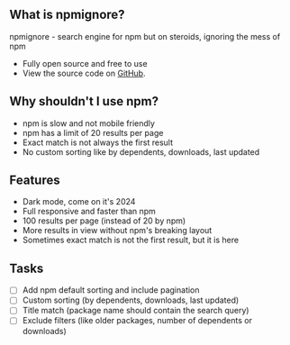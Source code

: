 ## What is npmignore?

npmignore - search engine for npm but on steroids, ignoring the mess of npm

- Fully open source and free to use
- View the source code on [GitHub](https://github.com/nrjdalal/npmignore).

## Why shouldn't I use npm?

- npm is slow and not mobile friendly
- npm has a limit of 20 results per page
- Exact match is not always the first result
- No custom sorting like by dependents, downloads, last updated

## Features

- Dark mode, come on it's 2024
- Full responsive and faster than npm
- 100 results per page (instead of 20 by npm)
- More results in view without npm's breaking layout
- Sometimes exact match is not the first result, but it is here

## Tasks

- [ ] Add npm default sorting and include pagination
- [ ] Custom sorting (by dependents, downloads, last updated)
- [ ] Title match (package name should contain the search query)
- [ ] Exclude filters (like older packages, number of dependents or downloads)
